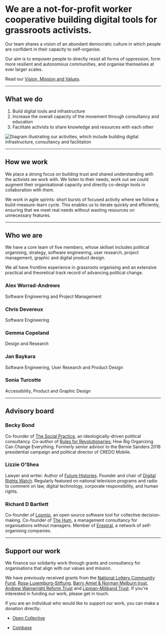 # We are a not-for-profit worker cooperative building digital tools for grassroots activists.

Our team shares a vision of an abundant democratic culture in which people are confident in their capacity to self-organise.

Our aim is to empower people to directly resist all forms of oppression, form more resilient and autonomous communities, and organise themselves at ever larger scales.

Read our [Vision, Mission and Values](https://github.com/commonknowledge/vision-mission-values).

---

## What we do

1. Build digital tools and infrastructure
2. Increase the overall capacity of the movement through consultancy and education
3. Facilitate activists to share knowledge and resources with each other

![Diagram illustrating our activities, which include building digital infrastructure, consultancy and facilitation](../../assets/diagram-what-we-do.jpg)

---

## How we work

We place a strong focus on building trust and shared understanding with the activists we work with. We listen to their needs, work out we could augment their organisational capacity and directly co-design tools in collaboration with them.

We work in agile sprints: short bursts of focused activity where we follow a build-measure-learn cycle. This enables us to iterate quickly and efficiently, ensuring that we meet real needs without wasting resources on unnecessary features.

---

## Who we are

We have a core team of five members, whose skillset includes political organising, strategy, software engineering, user research, project management, graphic and digital product design.

We all have frontline experience in grassroots organising and an extensive practical and theoretical track record of advancing political change.

### Alex Worrad-Andrews

Software Engineering and Project Management

### Chris Devereux

Software Engineering

### Gemma Copeland

Design and Research

### Jan Baykara

Software Engineering, User Research and Product Design

### Sonia Turcotte

Accessibility, Product and Graphic Design 

---

## Advisory board

### Becky Bond

Co-founder of [The Social Practice](https://thesocialpractice.org/), an ideologically-driven political consultancy. Co-author of [Rules for Revolutionaries:](http://www.rulesforrevolutionaries.org/) How Big Organizing Can Change Everything. Formerly senior advisor to the Bernie Sanders 2016 presidential campaign and political director of CREDO Mobile.

### Lizzie O'Shea

Lawyer and writer. Author of [Future Histories](https://lizzieoshea.com/future-histories/). Founder and chair of [Digital Rights Watch](https://digitalrightswatch.org.au/). Regularly featured on national television programs and radio to comment on law, digital technology, corporate responsibility, and human rights.

### Richard D Bartlett

Co-founder of [Loomio](https://www.loomio.org/), an open source software tool for collective decision-making. Co-founder of [The Hum](https://www.thehum.org/), a management consultancy for organisations without managers. Member of [Enspiral](https://enspiral.com/), a network of self-organising companies.

---

## Support our work

We finance our solidarity work through grants and consultancy for organisations that align with our values and mission.

We have previously received grants from the [National Lottery Community Fund](https://www.tnlcommunityfund.org.uk/), [Rosa-Luxemburg-Stiftung](https://www.rosalux.de/en/), [Barry Amiel & Norman Melburn trust](http://www.amielandmelburn.org.uk/), [Andrew Wainwright Reform Trust](http://www.wainwrighttrusts.org.uk/awrt.html) and [Lipman-Miliband Trust](https://www.lipman-miliband.org.uk/). If you're interested in funding our work, please get in touch.

If you are an individual who would like to support our work, you can make a donation directly:

- [Open Collective](https://opencollective.com/commonknowledge/)

- [Coinbase](https://commerce.coinbase.com/charges/3K26NNNF)
